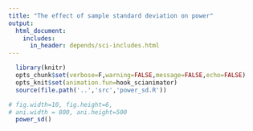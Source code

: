 ```yaml
---
title: "The effect of sample standard deviation on power"
output: 
  html_document:
    includes:
      in_header: depends/sci-includes.html
---
```


```r
  library(knitr)
  opts_chunk$set(verbose=F,warning=FALSE,message=FALSE,echo=FALSE)
  opts_knit$set(animation.fun=hook_scianimator)
  source(file.path('..','src','power_sd.R'))  
```

```r
# fig.width=10, fig.height=6,  
# ani.width = 800, ani.height=500
  power_sd()
```
